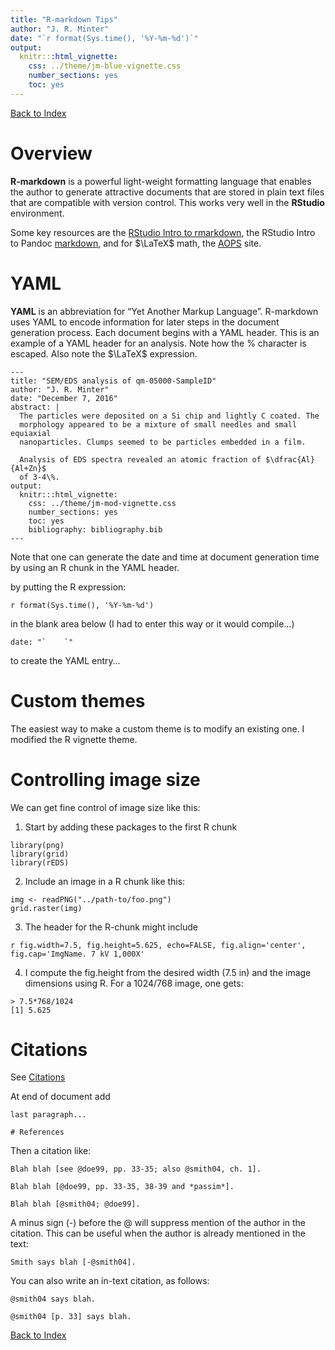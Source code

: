```yaml
---
title: "R-markdown Tips"
author: "J. R. Minter"
date: "`r format(Sys.time(), '%Y-%m-%d')`"
output:
  knitr:::html_vignette:
    css: ../theme/jm-blue-vignette.css
    number_sections: yes
    toc: yes
---
```


[Back to Index](../README.html)

# Overview

**R-markdown** is a powerful light-weight formatting language that enables the
author to generate attractive documents that are stored in plain text files
that are compatible with version control. This works very well in the
**RStudio** environment.

Some key resources are the
[RStudio Intro to rmarkdown](http://rmarkdown.rstudio.com/lesson-1.html), 
the RStudio Intro to Pandoc
[markdown](http://rmarkdown.rstudio.com/authoring_pandoc_markdown.html),
and for $\LaTeX$ math, the
[AOPS](http://artofproblemsolving.com/wiki/index.php/LaTeX:Commands) site.

# YAML

**YAML** is an abbreviation for "Yet Another Markup Language". 
R-markdown uses YAML to encode information for later steps in the document
generation process. Each document begins with a YAML header. 
This is an example of a YAML header for an analysis. Note how the \% 
character is escaped. Also note the $\LaTeX$ expression.

```
---
title: "SEM/EDS analysis of qm-05000-SampleID"
author: "J. R. Minter"
date: "December 7, 2016"
abstract: |
  The particles were deposited on a Si chip and lightly C coated. The 
  morphology appeared to be a mixture of small needles and small equiaxial
  nanoparticles. Clumps seemed to be particles embedded in a film.
  
  Analysis of EDS spectra revealed an atomic fraction of $\dfrac{Al}{Al+Zn}$
  of 3-4\%.
output:
  knitr:::html_vignette:
    css: ../theme/jm-mod-vignette.css
    number_sections: yes
    toc: yes
    bibliography: bibliography.bib
---

```

Note that one can generate the date and time at document generation time by
using an R chunk in the YAML header.

by putting the R expression:

    r format(Sys.time(), '%Y-%m-%d')
    
in the blank area below (I had to enter this way or it would compile...)

    date: "`    `"

to create the YAML entry...


# Custom themes

The easiest way to make a custom theme is to modify an existing one.
I modified the R vignette theme.

# Controlling image size

We can get fine control of image size like this:

1. Start by adding these packages to the first R chunk

```
library(png)
library(grid)
library(rEDS)
```

2. Include an image in a R chunk like this:

```
img <- readPNG("../path-to/foo.png")
grid.raster(img)
```

3. The header for the R-chunk might include

```
r fig.width=7.5, fig.height=5.625, echo=FALSE, fig.align='center',
fig.cap='ImgName. 7 kV 1,000X'
```

4. I compute the fig.height from the desired width (7.5 in) and the image
   dimensions using R. For a 1024/768 image, one gets:
   
```
> 7.5*768/1024
[1] 5.625
```

# Citations

See [Citations](http://rmarkdown.rstudio.com/authoring_bibliographies_and_citations.html)

At end of document add

```
last paragraph...

# References
```

Then a citation like:

```
Blah blah [see @doe99, pp. 33-35; also @smith04, ch. 1].

Blah blah [@doe99, pp. 33-35, 38-39 and *passim*].

Blah blah [@smith04; @doe99].
```

A minus sign (-) before the @ will suppress mention of the author in the citation. This can be useful when the author is already mentioned in the text:

```
Smith says blah [-@smith04].
```

You can also write an in-text citation, as follows:

```
@smith04 says blah.

@smith04 [p. 33] says blah.
```



[Back to Index](../README.html)